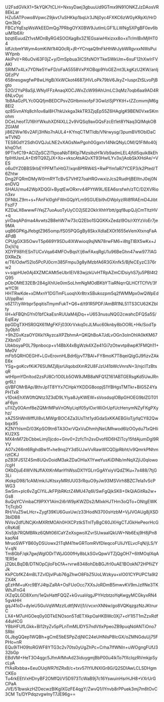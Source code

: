 U2FsdGVkX1+5kYQK7tCLH+NxsyDaej3gbuuUd9GTmx9N91ONKZJzDAosVR8EkLar
HZu5ATPowo8VpwcZ9jkvt7uSHKkp1bqUr3JNj0yc4FXKC6zWGyKRpXl/HrDQm3bQ
FBCzYqEspWsWkEEDmQg7PRbgOYX0BW9JutlmLGF1LLWNg5XPgBF0ev6buiM1b6Xr
bzqtiEuudZt1vsMOnByRG4SOOXag8x3Z1EGsaiwHlxizxx8o+xTr/mIBxMjIHT04
IdfJcbmYWym4omKiNt1t4Q0cRj+jR+YCnqaQ9nFkHhWrJybWRgvxxNWsPuiWYpnb
AkiPvI/+R6uOvi63F0jZ+y/DmSpbua3ICSfsNOYTkeSWkUm+6xuF12hXwIrFVAKI
SRlM7x4Lx7YDNe5YwFD/oFaA5558VxPXOBqp9YoGEZmt3LkgKzU2KW/anIjQEzPV
658nesgwgfwP8wLHgB/XkWCkot4687jHVLoPk79bV6JkyZ+IusprZtSLvoPjBgto
52O/2YsP8aSjLWNyIFFzAnaqXOCJWxZcW99AhUmLC3qMz7oqb6aa9AD4R6NLvOyc
1bBAaGzPLYc0QQfjmBEDCPsvZGHbmixofpF3GwIzlSjPYKtH+tZZcmvmjM6g8El2
qz85ivnAYq8ch1ov8al8H7hkUxkga3kkTR3ZjqEp55Z6HAglgK9BEN0VxeSKmohm
DCeLheof7J16hYWkuhXDf4XLL2v9VQSq9axGQsFzcEt1et8YNaq3QIMqkOBZGIAM
ji862Ww16v2AFj3HNo7nAUL4+KYnqCTMTIdb/VNrwysg/3pumBVfIOblDaCwTVND
TES8GdY2SdhGVQJuLNE2vXAGsNwPgoh0Ggxtv14NkQNyLOM/Q1FIMo40jkhqO1vt
9PTIvfC19+AClZpSCZITtpoaNbT8Klp7MzsibzH1kVb9admLEL4jfdl5quik8kEh
fplHtUsnLA+Et9TQ9ZjJX+Xo+vkscAtsAQvXT93HwlLYv3x/jAobSkXHdAe/+VES
o6u0YZ0BBS9rbEYPFMTxHtG7/xqn8PfRW4S+RwPYm1aR7YCEP3/k2Pted/T6Zhtw
Dng2FQRmDMyW0rmRYTcBvS7VHf27oaHRGvwxizJcs2RudHjBEIltnJ0ej0NenDVQ
SHAUi/mu42WpXDQGl+ByqtEwORxrv44PYtW9L/EEA6srsfwh/zTC/D2XVRion3xv
DFNbLZ9m+s+FAnFkl0ghFWnGQpYLm9SGUEbi9vDWpIyzIRi8fRAEmD4JibtFszF7
KZDaLX6wwwFiYejZ7uoAuoTyUyCO2jSE2OklrXhhYbtt/gqf8upQJjCmTltzHV+q
yirDaqAPdma4Avwts2B8ehW7w73cQ2Ebo1SQGKKxZedzl9Os/rXtYzVoEr7je9MA
uqB6GPKgJfebgtZ965omp/fS05PQGgBy8SkxXdIaEXOt1655eVemXtxnqFaA4PdB
CPUgGX3l5OwvT5p669Y9SDu4IXWwioq9sjNN78rwFM6+i8tgTIBX5wKx+JDxjV/q
XDYPX6frESnTUCxVqa64MFOvBqsY/j6wFAxqRgU1u96BeGhn47ww977IAGDXReZk
e/T6/Odwf52lo5PcPJ0crn385Fmpu3g8ylMzbfA6R3GXnfk5/BjfeCEyzC376rw2
v+sqpHUe0Aj4XZMCAMt5eUbrIElV83wjzkUvHTRpAZmCIDsiyhS7ju5PBl4t2Q95
pObOMtE32EBr284gXhIUe0imSoLhmNgMOdBKbYTiaRNqrrQLHCfTCfVt/3fwYC9I
HHTRwKde+xDMxnY1DGTmFLuoqhXr8trxSBukozpm5q2fWMMpx0wQWpEdUI/ppBwi
s6Z17/yWrbpr5pqitisTmymFukT+Q6+d/t91R5PDF/AmBR1NL51TS3CU62KZbIty
liH+kFBQhGYn01bfCkaEsnRUUaM4jDq++U653nusuNQG2cwahcDFQSa5S/EqIEay
ppGDgTXHSR0QX61MgFKFj03lXrVxkq0cJLMuc60knby8bOORL+Hk/SodTp3y0bh1
+9hZGvKzaOY0XklYAyzcaXPZbhmA+QKQhBoA7JdLvOGn3olnOhIA0kKM67ZXbn07
UbkbsyaP0L79pnbocp+v14BbX4xBgWzk4XZe41Gi7zOtwvtp8wpK1FMQh11+Me0V
mFb5QRHOEGHf+LGvErovnHLBdr6jyvT7BAl+FY8moK7T8qeiQIgGJ9fizvZAkE6x
YSg+goKcvfKiK76SUMZj8jsrUlqobdXmR2U8FJzU41bWcVnrsN+3/njcITzBtsqR
wtHIpmYDnltod2zsPJ8Cr1O0Lb5OW9JMB8aNFQ1Z161ABTGERsgKd5UwJRngr6Lt
qVBFOMrBAp/8thrJp1T8YYx7CHpkYKDDG8oopjS1YBHgsTMTkr+BIG5Z4YaPHTxR
v1DokEhXW0ftQNtz3Z3dD9LYIya8JyKWEW+sVosdsqlOBpGHOEG9blZGT01aF6yn
uTlIZy0OAmf8eZQMrlMPaVnONyLiqIf05ylOxrWiOrUpfUcHenymNZyFKgPXyhz/
xAZ55hWnWffUI8vLMWgrBOC4Za3UsTht1ydGdaSxKKAEBGloTjyfqCY82Qwbqx95
KZNYhIsmD/03KpSO9tn6TA3OxrVQxVuDhmhjNeUMhwod6IzOOydu71xQHIiKU2XS
MX4nM72bCbbeLimj0jcdo+Gnv0+2zfcTn2svDvof6D6HZlTcy15fdAjumDgl9RYV
A07x266nt6RghdBw1f+he9nq2Y3d5UJwVvRawWCQDjpRbht/v9QmrkPNhmrztCKJ
pZB3FJS1Z4Sm8UQvDoidM3akZDaOHlaX1YweYusKiDlNb/mNqXZjIJ0qlowo/cgH
OKbDjuE4WViNJflAXtKnManYhWssDX1YGLrrGgAYxiyVQdZ1Ku+7x488/7tjG3Li
iKokpD98/1cAM/mk/iJKtsxyMRtUU03rRquO9yJw93MSVirh8BZC7eIa1vScPWG3
SwSm+plc6vZgClYiLJkFPjbRKctZ4MU47q6I/SwFgQjkSK8+0kQiAGitRa2w+Gs8
8uQqYCVmbaCf9PXY1Alm2i6rW9pKWZDs2/MIxkHJTHm3oQTo+ONtgEWKTrjTcjbO
RH/VuZ5wLHcr+Zygf39KU6GuxUw/z33HodN3700sHzbM+VjJVOAUg8jXSD3bIDB8
NVsv2dfUNCjKnMXRtMOAh0HXCPztkSTnlTyBgC60JXHgCTJGkHePeorHcGcRsKdE
Xis5jb7RQMBRkz6QMt06ICaYZeXsgwoXZvrSUwaaIQkUW+Nb6Esj9H8jPn8kaoN4
MruoSWFYB60yDSUowx21TqM41twGRTomRVfDIeqcoFUliJYELvcFqN/jLS/YV+qN
Tm8GbF/qk7gwjWglODrTWjJG00fHy8bLkSGvQpwVTZjQgOH7+6ltMOqIXqA1ER5e
jZQbLBqDB/DTNOpCjloFbCfA+rvrw8348ohDbBGJfrI0uAE1BOokN72HPfiiZYJk
KkPCbfKZ4mBLTZvlDjvlPub76gZhwO8FbZ5UoLWzkyu+xlO01CYPUPC1a9l2ZX4K
gEzHM+uKrc9BYJ4tpZaRA+OsFUoOcc7XXsJoRDmB5mwvKV9mJzlfNe3TKWhJFnG4
iXZqQLGD8Xxm/1eQxHattFQQZ+kGvuaVqgJPYHzbtzoYqKwgyMCGkyxRN45gvkHH
gqJ41oD+dyIeU5GuVqWMzzlLdtfjNV/j1/i/vcxnXNNw/go8VQKqzgzNzJKtnurC
LX4+M7uHGOeq0y0DTkENOson5TdETXkpOaHKBWc0Xj7+oY1I5T1mZzxRdf44uHCG
YBbHFUfLGkk+BI12tyZv5pPLnTmMLlDY57ndVtIxPpeoZB9puqNdANTiOno7SRbi
0LJbgQQep1WQBh+gCmE5bESPpZdjNIC24eUHNIsP8IcGX/oZMNGduUj75FPHo+nR
EQu9iTH09toRGWF8YTG3c2v70ts0yUgZhPc+Crha7IfWNln+uWOgngFUfJ332bGp
EBdVM+HeT3O4qgc5JfmAfMvAd23iduygmjBbP00u4lkTo7fXcIqzRVmkjpSycLyA
fYAsRxbba+EeuOUqWR7tlZRx8/c+txv57lYlUNXIGr8G/Q2SDIAwLCLSDHgmCKEo
Tu4rkEEtVxHDnyBF2OMfQI/V5D973TcWaB9j7c16YswuinHsrHJH8+VXrUrGCPaA
JVE/51bwskzHZOecwzBlKgIXGzFE4qgY/ZwvQ1/lYnvb8rPPuek3mj7m6tOvC3CM
Ts/DYPdqzvgwlnyT7JE96g==
